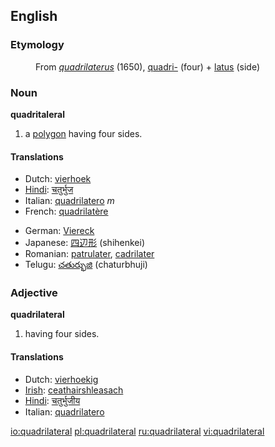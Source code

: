 ==English==
===Etymology===
: From {{L.}} ''[[quadrilaterus]]'' (1650), [[quadri-]] (four) + [[latus]] (side)
===Noun===
{{Wikipedia}}
'''quadritaleral'''
# a [[polygon]] having four sides.

====Translations====
{{top}}
*Dutch: [[vierhoek]]
*[[Hindi]]: [[चतुर्भुज]] 
*Italian: [[quadrilatero]] ''m''
*French: [[quadrilatère]]
{{mid}}
*German: [[Viereck]]
*Japanese: [[四辺形]] (shihenkei)
*Romanian: [[patrulater]], [[cadrilater]]
*Telugu: [[చతుర్భుజి]] (chaturbhuji)
{{bottom}}

===Adjective===
'''quadrilateral'''
# having four sides.

====Translations====
*Dutch: [[vierhoekig]]
*[[Irish]]: [[ceathairshleasach]]
*[[Hindi]]: [[चतुर्भुजीय]]
*Italian: [[quadrilatero]]

[[io:quadrilateral]]
[[pl:quadrilateral]]
[[ru:quadrilateral]]
[[vi:quadrilateral]]